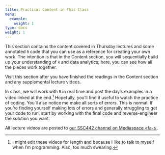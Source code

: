 ```yaml
---
title: Practical Content in This Class
menu:
  example:
    weight: 1
type: docs
weight: 1
---
```


This section contains the content covered in Thursday lectures and some annotated `R` code that you can use as a reference for creating your own work. The intention is that in the Content section, you will sequentially build up your understanding of `R` and data analytics; here, you can see how all the pieces work together.

Visit this section after you have finished the readings in the Content section and any supplemental lecture videos.

In class, we will work with `R` in real time and post the day's examples in a video linked at the end.^[I might edit these videos for length and because I like to talk to myself when I'm programming. Also, too much swearing.] Hopefully, you'll find it useful to watch the practice of coding. You'll also notice me make all sorts of errors. This is normal. If you're finding yourself making lots of errors and generally struggling to get your code to run, start by working with the final code and reverse-engineer the solution you want.

All lecture videos are posted to [our SSC442 channel on Mediaspace <fa-s <i class="fas fa-film"></i>](https://mediaspace.msu.edu/channel/SSC442+-+Spring+2021+-+KIRKPATRICK/199607633/subscribe).
